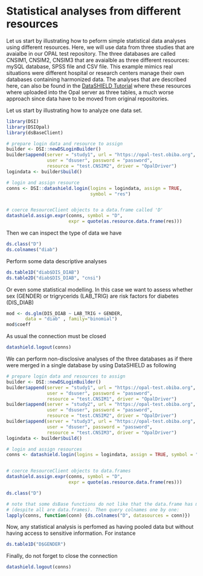 # Statistical analyses from different resources

Let us start by illustrating how to peform simple statistical data analyses using different resources. Here, we will use data from three studies that are avaialbe in our OPAL test repository. The three databases are called CNSIM1, CNSIM2, CNSIM3 that are avaialble as three different resources: mySQL database, SPSS file and CSV file. This example mimics real situations were different hospital or research centers manage their own databases containing harmonized data. The analyses that are described here, can also be found in the [DataSHIELD Tutorial](https://data2knowledge.atlassian.net/wiki/spaces/DSDEV/pages/714571780/Tutorial+for+DataSHIELD+users+v5+-+http+bit.ly+intro-DS) where these resources where uploaded into the Opal server as three tables, a much worse approach since data have to be moved from original repositories.  

Let us start by illustrating how to analyze one data set. 


```r
library(DSI)
library(DSIOpal)
library(dsBaseClient)

# prepare login data and resource to assign
builder <- DSI::newDSLoginBuilder()
builder$append(server = "study1", url = "https://opal-test.obiba.org", 
               user = "dsuser", password = "password", 
               resource = "test.CNSIM2", driver = "OpalDriver")
logindata <- builder$build()

# login and assign resource
conns <- DSI::datashield.login(logins = logindata, assign = TRUE, 
                               symbol = "res")


# coerce ResourceClient objects to a data.frame called 'D'
datashield.assign.expr(conns, symbol = "D", 
                       expr = quote(as.resource.data.frame(res)))
```

Then we can inspect the type of data we have

```r
ds.class("D")
ds.colnames("diab")
```

Perform some data descriptive analyses

```r
ds.table1D("diab$DIS_DIAB")
ds.table2D("diab$DIS_DIAB", "cnsi")
```

Or even some statistical modelling. In this case we want to assess whether sex (GENDER) or trigrycerids (LAB_TRIG) are risk factors for diabetes (DIS_DIAB)

```r
mod <- ds.glm(DIS_DIAB ~ LAB_TRIG + GENDER, 
       data = "diab" , family="binomial")
mod$coeff
```

As usual the connection must be closed

```r
datashield.logout(conns)
```


We can perform non-disclosive analyses of the three databases as if there were merged in a single database by using DataSHIELD as following

```r
# prepare login data and resources to assign
builder <- DSI::newDSLoginBuilder()
builder$append(server = "study1", url = "https://opal-test.obiba.org", 
               user = "dsuser", password = "password", 
               resource = "test.CNSIM1", driver = "OpalDriver")
builder$append(server = "study2", url = "https://opal-test.obiba.org", 
               user = "dsuser", password = "password", 
               resource = "test.CNSIM2", driver = "OpalDriver")
builder$append(server = "study3", url = "https://opal-test.obiba.org", 
               user = "dsuser", password = "password", 
               resource = "test.CNSIM3", driver = "OpalDriver")
logindata <- builder$build()

# login and assign resources
conns <- datashield.login(logins = logindata, assign = TRUE, symbol = "res")


# coerce ResourceClient objects to data.frames
datashield.assign.expr(conns, symbol = "D", 
                       expr = quote(as.resource.data.frame(res)))

ds.class("D")

# note that some dsBase functions do not like that the data.frame has multiple and different classes
# (despite all are data.frames). Then query colnames one by one:
lapply(conns, function(conn) {ds.colnames("D", datasources = conn)})
```


Now, any statistical analysis is perfomed as having pooled data but without having access to sensitive information. For instance

```r
ds.table1D("D$GENDER")
```


Finally, do not forget to close the connection

```r
datashield.logout(conns)
```
